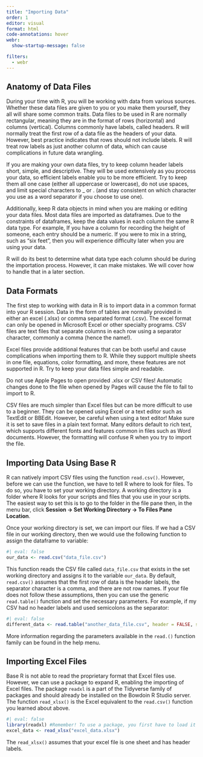 ```yaml
---
title: "Importing Data"
order: 1
editor: visual
format: html
code-annotations: hover
webr:
  show-startup-message: false

filters:
  - webr
---
```


## Anatomy of Data Files

During your time with R, you will be working with data from various sources. Whether these data files are given to you or you make them yourself, they all will share some common traits. Data files to be used in R are normally rectangular, meaning they are in the format of rows (horizontal) and columns (vertical). Columns commonly have labels, called headers. R will normally treat the first row of a data file as the headers of your data. However, best practice indicates that rows should not include labels. R will treat row labels as just another column of data, which can cause complications in future data wrangling.

::: callout-note
If you are making your own data files, try to keep column header labels short, simple, and descriptive. They will be used extensively as you process your data, so efficient labels enable you to be more efficient. Try to keep them all one case (either all uppercase or lowercase), do not use spaces, and limit special characters to \_ or . (and stay consistent on which character you use as a word separator if you choose to use one).
:::

Additionally, keep R data objects in mind when you are making or editing your data files. Most data files are imported as dataframes. Due to the constraints of dataframes, keep the data values in each column the same R data type. For example, If you have a column for recording the height of someone, each entry should be a numeric. If you were to mix in a string, such as "six feet", then you will experience difficulty later when you are using your data.

R will do its best to determine what data type each column should be during the importation process. However, it can make mistakes. We will cover how to handle that in a later section.

## Data Formats

The first step to working with data in R is to import data in a common format into your R session. Data in the form of tables are normally provided in either an excel (.xlsx) or comma separated format (.csv). The excel format can only be opened in Microsoft Excel or other specialty programs. CSV files are text files that separate columns in each row using a separator character, commonly a comma (hence the name!).

Excel files provide additional features that can be both useful and cause complications when importing them to R. While they support multiple sheets in one file, equations, color formatting, and more, these features are not supported in R. Try to keep your data files simple and readable.

::: callout-caution
Do not use Apple Pages to open provided .xlsx or CSV files! Automatic changes done to the file when opened by Pages will cause the file to fail to import to R.
:::

CSV files are much simpler than Excel files but can be more difficult to use to a beginner. They can be opened using Excel or a text editor such as TextEdit or BBEdit. However, be careful when using a text editor! Make sure it is set to save files in a plain text format. Many editors default to rich text, which supports different fonts and features common in files such as Word documents. However, the formatting will confuse R when you try to import the file.

## Importing Data Using Base R

R can natively import CSV files using the function `read.csv()`. However, before we can use the function, we have to tell R where to look for files. To do so, you have to set your working directory. A working directory is a folder where R looks for your scripts and files that you use in your scripts. The easiest way to set this is to go to the folder in the file pane then, in the menu bar, click **Session -\> Set Working Directory -\> To Files Pane Location**.

Once your working directory is set, we can import our files. If we had a CSV file in our working directory, then we would use the following function to assign the dataframe to variable:

```r
#| eval: false
our_data <- read.csv("data_file.csv")
```

This function reads the CSV file called `data_file.csv` that exists in the set working directory and assigns it to the variable `our_data`. By default, `read.csv()` assumes that the first row of data is the header labels, the separator character is a comma, and there are not row names. If your file does not follow these assumptions, then you can use the generic `read.table()` function and set the necessary parameters. For example, if my CSV had no header labels and used semicolons as the separator:

```r
#| eval: false
different_data <- read.table("another_data_file.csv", header = FALSE, sep = ";")
```

More information regarding the parameters available in the `read.()` function family can be found in the help menu.

## Importing Excel Files

Base R is not able to read the proprietary format that Excel files use. However, we can use a package to expand R, enabling the importing of Excel files. The package `readxl` is a part of the Tidyverse family of packages and should already be installed on the Bowdoin R Studio server. The function `read_xlsx()` is the Excel equivalent to the `read.csv()` function you learned about above.

```r
#| eval: false
library(readxl) #Remember! To use a package, you first have to load it into your library!
excel_data <- read_xlsx("excel_data.xlsx")
```

The `read_xlsx()` assumes that your excel file is one sheet and has header labels.
